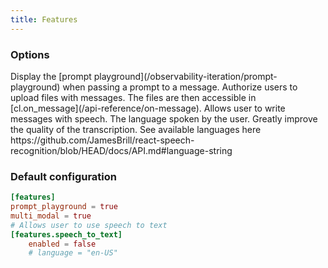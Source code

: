 ```yaml
---
title: Features
---
```


### Options

<ParamField path="prompt_playground" type="bool" default={true}>
  Display the [prompt playground](/observability-iteration/prompt-playground)
  when passing a prompt to a message.
</ParamField>

<ParamField path="multi_modal" type="bool" default={true}>
  Authorize users to upload files with messages. The files are then accessible
  in [cl.on_message](/api-reference/on-message).
</ParamField>

<ParamField path="speech_to_text.enabled" type="bool" default={false}>
  Allows user to write messages with speech.
</ParamField>

<ParamField path="speech_to_text.language" type="string">
  The language spoken by the user. Greatly improve the quality of the
  transcription. See available languages here
  https://github.com/JamesBrill/react-speech-recognition/blob/HEAD/docs/API.md#language-string
</ParamField>

### Default configuration

```toml
[features]
prompt_playground = true
multi_modal = true
# Allows user to use speech to text
[features.speech_to_text]
    enabled = false
    # language = "en-US"
```
